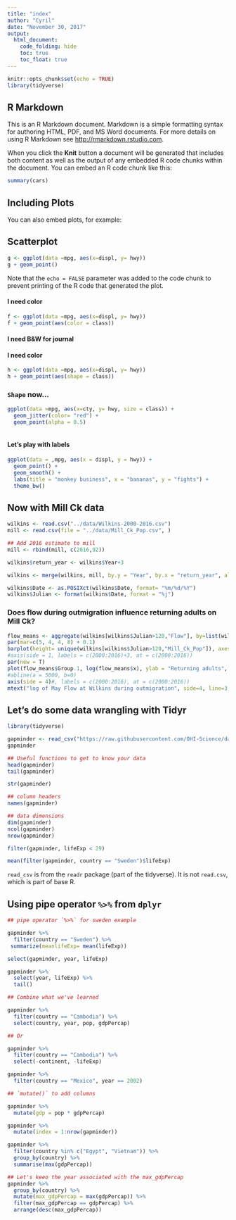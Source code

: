 ```yaml
---
title: "index"
author: "Cyril"
date: "November 30, 2017"
output:
  html_document:
    code_folding: hide
    toc: true
    toc_float: true
---
```


```r
knitr::opts_chunk$set(echo = TRUE)
library(tidyverse)
```

## R Markdown

This is an R Markdown document. Markdown is a simple formatting syntax for authoring HTML, PDF, and MS Word documents. For more details on using R Markdown see <http://rmarkdown.rstudio.com>.

When you click the **Knit** button a document will be generated that includes both content as well as the output of any embedded R code chunks within the document. You can embed an R code chunk like this:

```r
summary(cars)
```

## Including Plots

You can also embed plots, for example:

## Scatterplot
```r


g <- ggplot(data =mpg, aes(x=displ, y= hwy))
g + geom_point()
```

Note that the `echo = FALSE` parameter was added to the code chunk to prevent printing of the R code that generated the plot.

#### I need color
```r


f <- ggplot(data =mpg, aes(x=displ, y= hwy))
f + geom_point(aes(color = class))
```

#### I need B&W for journal

#### I need color
```r


h <- ggplot(data =mpg, aes(x=displ, y= hwy))
h + geom_point(aes(shape = class))
```

### `Shape` now...

```r
ggplot(data =mpg, aes(x=cty, y= hwy, size = class)) +
  geom_jitter(color= "red") +
  geom_point(alpha = 0.5)
  

```

#### Let's play with labels

```r
ggplot(data = ,mpg, aes(x = displ, y = hwy)) +
  geom_point() +
  geom_smooth() +
  labs(title = "monkey business", x = "bananas", y = "fights") +
  theme_bw()
```

## Now with Mill Ck data

``` r
wilkins <- read.csv("../data/Wilkins-2000-2016.csv")
mill <- read.csv(file = "../data/Mill_Ck_Pop.csv", )

## Add 2016 estimate to mill
mill <- rbind(mill, c(2016,92))

wilkins$return_year <- wilkins$Year+3

wilkins <- merge(wilkins, mill, by.y = "Year", by.x = "return_year", all.x = TRUE)

wilkins$Date <- as.POSIXct(wilkins$Date, format= "%m/%d/%Y")
wilkins$Julian <- format(wilkins$Date, format = "%j")

````

### Does flow during outmigration influence returning adults on Mill Ck?

``` r
flow_means <- aggregate(wilkins[wilkins$Julian>120,"Flow"], by=list(wilkins[wilkins$Julian>120, "Year"]), FUN=mean)
par(mar=c(5, 4, 4, 8) + 0.1)
barplot(height= unique(wilkins[wilkins$Julian>120,"Mill_Ck_Pop"]), axes = TRUE, col="gray", xlim=c(0.7,20), ylim=c(0,1450))
#axis(side = 1, labels = c(2000:2016)+3, at = c(2000:2016))
par(new = T)
plot(flow_means$Group.1, log(flow_means$x), ylab = "Returning adults", xlab= "Outmigration year", yaxt="n", col="red", pch=20)
#abline(a = 5000, b=0)
axis(side = 4)#, labels = c(2000:2016), at = c(2000:2016))
mtext("log of May Flow at Wilkins during outmigration", side=4, line=3, cex.lab=1, col="red")
```

## Let's do some data wrangling with Tidyr

```r
library(tidyverse)

gapminder <- read_csv("https://raw.githubusercontent.com/OHI-Science/data-science-training/master/data/gapminder.csv")
gapminder

## Useful functions to get to know your data
head(gapminder)
tail(gapminder)

str(gapminder)

## column headers
names(gapminder)

## data dimensions
dim(gapminder)
ncol(gapminder)
nrow(gapminder)

filter(gapminder, lifeExp < 29)

mean(filter(gapminder, country == "Sweden")$lifeExp)

```

`read_csv` is from the `readr` package (part of the tidyverse). It is not `read.csv`, which is part of base R.

## Using pipe operator `%>%` from `dplyr`

```r

## pipe operator `%>%` for sweden example

gapminder %>% 
  filter(country == "Sweden") %>%
 summarize(meanlifeExp= mean(lifeExp))

select(gapminder, year, lifeExp)

gapminder %>% 
  select(year, lifeExp) %>% 
  tail()

## Combine what we've learned

gapminder %>% 
  filter(country == "Cambodia") %>% 
  select(country, year, pop, gdpPercap)

## Or

gapminder %>% 
  filter(country == "Cambodia") %>% 
  select(-continent, -lifeExp)

gapminder %>% 
  filter(country == "Mexico", year == 2002)

## `mutate()` to add columns

gapminder %>% 
  mutate(gdp = pop * gdpPercap)

gapminder %>% 
  mutate(index = 1:nrow(gapminder))

gapminder %>% 
  filter(country %in% c("Egypt", "Vietnam")) %>% 
  group_by(country) %>% 
  summarise(max(gdpPercap))

## Let's keeo the year associated with the max_gdpPercap
gapminder %>% 
  group_by(country) %>% 
  mutate(max_gdpPercap = max(gdpPercap)) %>% 
  filter(max_gdpPercap == gdpPercap) %>% 
  arrange(desc(max_gdpPercap))

```

